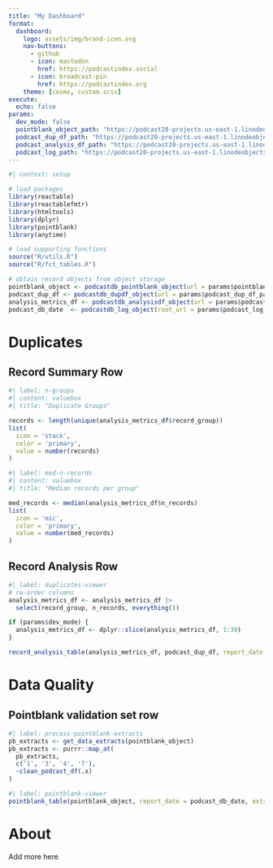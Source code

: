 ```yaml
---
title: "My Dashboard"
format: 
  dashboard:
    logo: assets/img/brand-icon.svg
    nav-buttons:
      - github
      - icon: mastodon
        href: https://podcastindex.social
      - icon: broadcast-pin
        href: https://podcastindex.org
    theme: [cosmo, custom.scss]
execute: 
  echo: false
params:
  dev_mode: false
  pointblank_object_path: "https://podcast20-projects.us-east-1.linodeobjects.com/exports/podcastdb_pointblank_object/podcastdb_pointblank_object"
  podcast_dup_df_path: "https://podcast20-projects.us-east-1.linodeobjects.com/exports/podcast_dup_df.rds"
  podcast_analysis_df_path: "https://podcast20-projects.us-east-1.linodeobjects.com/exports/analysis_metrics_df.rds"
  podcast_log_path: "https://podcast20-projects.us-east-1.linodeobjects.com/logs/"
---
```



```r
#| context: setup

# load packages
library(reactable)
library(reactablefmtr)
library(htmltools)
library(dplyr)
library(pointblank)
library(anytime)

# load supporting functions
source("R/utils.R")
source("R/fct_tables.R")

# obtain record objects from object storage
pointblank_object <- podcastdb_pointblank_object(url = params$pointblank_object_path, dev_mode = params$dev_mode)
podcast_dup_df <- podcastdb_dupdf_object(url = params$podcast_dup_df_path, dev_mode = params$dev_mode)
analysis_metrics_df <- podcastdb_analysisdf_object(url = params$podcast_analysis_df_path, dev_mode = params$dev_mode)
podcast_db_date  <- podcastdb_log_object(root_url = params$podcast_log_path, date = "2024-03-11") |> date_report()
```

# Duplicates

## Record Summary Row

```r
#| label: n-groups
#| content: valuebox
#| title: "Duplicate Groups"

records <- length(unique(analysis_metrics_df$record_group))
list(
  icon = 'stack',
  color = 'primary',
  value = number(records)
)
```

```r
#| label: med-n-records
#| content: valuebox
#| title: "Median records per group"

med_records <- median(analysis_metrics_df$n_records)
list(
  icon = 'mic',
  color = 'primary',
  value = number(med_records)
)
```

## Record Analysis Row

::: {.card title="Duplicates Data Viewer"}
```r
#| label: duplicates-viewer
# re-order columns
analysis_metrics_df <- analysis_metrics_df |>
  select(record_group, n_records, everything())

if (params$dev_mode) {
  analysis_metrics_df <- dplyr::slice(analysis_metrics_df, 1:30)
}

record_analysis_table(analysis_metrics_df, podcast_dup_df, report_date = podcast_db_date)
```
:::

# Data Quality

## Pointblank validation set row

```r
#| label: process-pointblank-extracts
pb_extracts <- get_data_extracts(pointblank_object)
pb_extracts <- purrr::map_at(
  pb_extracts,
  c('1', '3', '4', '7'),
  ~clean_podcast_df(.x)
)
```

::: {.card title="Validation Summary"}

```r
#| label: pointblank-viewer
pointblank_table(pointblank_object, report_date = podcast_db_date, extracts = pb_extracts)
```
:::

# About

Add more here